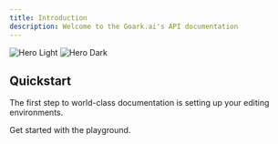 ```yaml
---
title: Introduction
description: Welcome to the Goark.ai's API documentation
---
```


<img
  className="block dark:hidden"
  src="/images/hero-light.svg"
  alt="Hero Light"
/>
<img
  className="hidden dark:block"
  src="/images/hero-dark.svg"
  alt="Hero Dark"
/>

## Quickstart

The first step to world-class documentation is setting up your editing environments.

<CardGroup cols={2}>
  <Card
    title="API Docs"
    icon="pen-to-square"
    href="https://goarkai.mintlify.app/api-reference/endpoint/create"
  >
    Get started with the playground.
  </Card>
</CardGroup>
